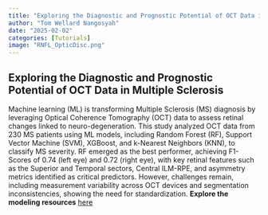```yaml
---
title: "Exploring the Diagnostic and Prognostic Potential of OCT Data in Multiple Sclerosis"
author: "Tom Wellard Nangosyah"
date: "2025-02-02"
categories: [Tutorials]
image: "RNFL_OpticDisc.png"
---
```


## **Exploring the Diagnostic and Prognostic Potential of OCT Data in Multiple Sclerosis**

Machine learning (ML) is transforming Multiple Sclerosis (MS) diagnosis by leveraging Optical Coherence Tomography (OCT) data to assess retinal changes linked to neuro-degeneration. This study analyzed OCT data from 230 MS patients using ML models, including Random Forest (RF), Support Vector Machine (SVM), XGBoost, and k-Nearest Neighbors (KNN), to classify MS severity. RF emerged as the best performer, achieving F1-Scores of 0.74 (left eye) and 0.72 (right eye), with key retinal features such as the Superior and Temporal sectors, Central ILM-RPE, and asymmetry metrics identified as critical predictors. However, challenges remain, including measurement variability across OCT devices and segmentation inconsistencies, showing the need for standardization. **Explore the modeling resources** [here](https://github.com/nangosyah/MS-Diagnostics){target="blank"}
